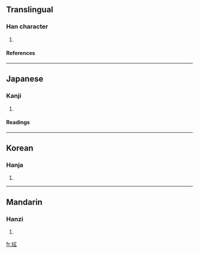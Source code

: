 ==Translingual==
===Han character===
{{Han char|rn=96|rad=玉|as=05|sn=9|four=1013<sub>2</sub>|canj=一土卜女戈 (MGYVI)}}
# {{defn|Han|sort=玉05}}
====References====
{{Han ref|kx=0729.030|dkj=20898|dj=1140.270|hdz=21108.090|uh=73B9|ud=29625|bh=CFCB|bd=53195}}

----
==Japanese==
===Kanji===
{{ja-kanji|grade=|rs=玉05}}
# {{defn|Japanese}} 
====Readings====
{{ja-readings|on=[[けん]] (ken), [[げん]] (gen)|kun=[[いし]] (ishi)}}

----
==Korean==
===Hanja===
{{ko-hanja|hangeul=형|eumhun=|rv=hyeong|mr=hyŏng|y=heyng}}
# {{defn|Korean}}

----
==Mandarin==
===Hanzi===
{{cmn-hanzi|pin=[[xuán]] (xuan2)|wg=hsüan<sup>2</sup>}}
# {{defn|Mandarin}}

[[fr:玹]]